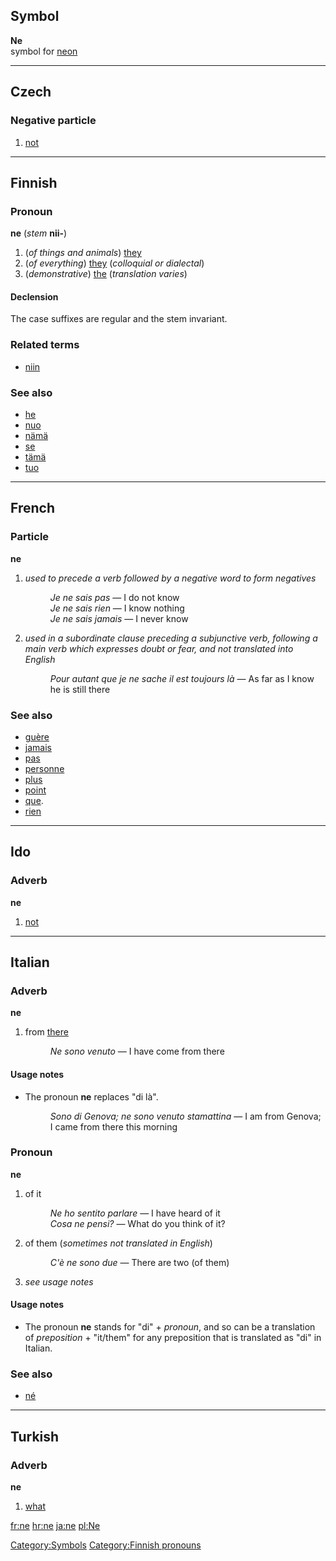 ==Symbol==
'''Ne'''<br>{{chemistry}} symbol for [[neon]]
[[Category:Symbols]]
----

==Czech==
===Negative particle===
#[[not]]

----

==Finnish==

===Pronoun===
'''ne''' (''stem'' '''nii-''')

# (''of things and animals'') [[they]] 
# (''of everything'') [[they]] (''colloquial or dialectal'')
# (''demonstrative'') [[the]] (''translation varies'')

====Declension====
The case suffixes are regular and the stem invariant.

===Related terms===
*[[niin#Finnish|niin]]

===See also===
*[[he#Finnish|he]]
*[[nuo#Finnish|nuo]]
*[[nämä#Finnish|nämä]]
*[[se#Finnish|se]]
*[[tämä#Finnish|tämä]]
*[[tuo#Finnish|tuo]]
[[Category:Finnish pronouns]]
----

==French==

===Particle===
'''ne'''

#''used to precede a verb followed by a negative word to form negatives''
#:''Je ne sais pas'' &mdash; I do not know
#:''Je ne sais rien'' &mdash; I know nothing
#:''Je ne sais jamais'' &mdash; I never know
#''used in a subordinate clause preceding a subjunctive verb, following a main verb which expresses doubt or fear, and not translated into English''
#:''Pour autant que je ne sache il est toujours là'' &mdash; As far as I know he is still there
<!--There is also another sense, as in "le gâteau le plus grand que je n'ai jamais vu" ("the biggest cake that I have ever seen") in which "jamais" is positive ("ever") rather than negative ("never") - meaning that the "ne" does not denote a negative - and is not translated into English - could someone provide this sense, please?-->

===See also===
*[[guère]]
*[[jamais]]
*[[pas#French|pas]]
*[[personne]]
*[[plus#French|plus]]
*[[point#French|point]]
*[[que#French|que]].  
*[[rien]]

----

==Ido==
===Adverb===
'''ne'''
# [[not]]

----

==Italian==
===Adverb===
'''ne'''

#from [[there]]
#:''Ne sono venuto'' &mdash; I have come from there

====Usage notes====
*The pronoun '''ne''' replaces "di là".
*:''Sono di Genova; ne sono venuto stamattina'' &mdash; I am from Genova; I came from there this morning

===Pronoun===
'''ne'''

#of it
#:''Ne ho sentito parlare'' &mdash; I have heard of it
#:''Cosa ne pensi?'' &mdash; What do you think of it?
#of them (''sometimes not translated in English'')
#:''C'è ne sono due'' &mdash; There are two (of them)
#''see usage notes''

====Usage notes====
*The pronoun '''ne''' stands for "di" + ''pronoun'', and so can be a translation of ''preposition'' + "it/them" for any preposition that is translated as "di" in Italian.

===See also===
*[[né#Italian|né]]

----

==Turkish==
===Adverb===
'''ne'''

# [[what]]

[[fr:ne]]
[[hr:ne]]
[[ja:ne]]
[[pl:Ne]]